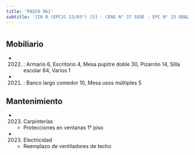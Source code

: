 ```yaml
---
title: 'PASCO 961'
subtitle: 'JIN B (EPCJC 23/03°) [S] - CENS N° 37 SEDE - EPC N° 23 GRAL. VIAMONTE'
---
```


#


## Mobiliario

*  (2022) : Armario 6, Escritorio 4, Mesa pupitre doble 30, Pizarrón 14, Silla escolar 64, Varios 1 

*  (2021) : Banco largo comedor 10, Mesa usos múltiples 5 





## Mantenimiento

*  (2023) Carpinterías 
    + Protecciones en ventanas 1° piso

*  (2023) Electricidad 
    + Reemplazo de ventiladores de techo



